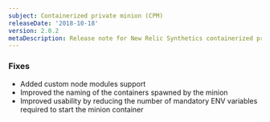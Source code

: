 ```yaml
---
subject: Containerized private minion (CPM)
releaseDate: '2018-10-18'
version: 2.0.2
metaDescription: Release note for New Relic Synthetics containerized private minion (CPM).
---
```


### Fixes

* Added custom node modules support
* Improved the naming of the containers spawned by the minion
* Improved usability by reducing the number of mandatory ENV variables required to start the minion container
